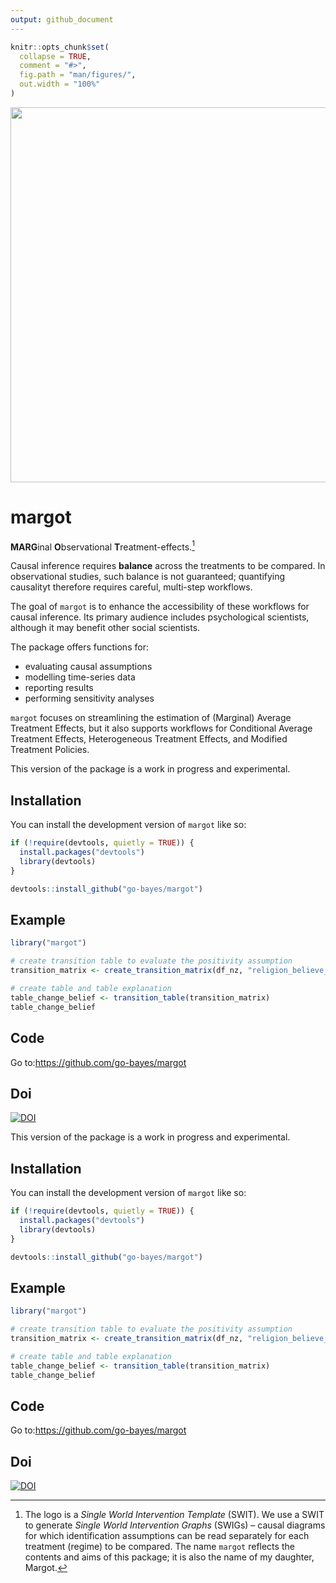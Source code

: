 ```yaml
---
output: github_document
---
```


<!-- README.md is generated from README.Rmd. Please edit that file -->

```r
knitr::opts_chunk$set(
  collapse = TRUE,
  comment = "#>",
  fig.path = "man/figures/",
  out.width = "100%"
)
```


<!-- ```{r, include = FALSE} -->
<!-- library(here) -->
<!-- # GitHub pages -->
<!-- file.create("docs/.nojekyll", showWarnings = FALSE) -->
<!-- ``` -->


<!-- badges: start -->
<img src="man/figures/margot.png" width = 600>

<!-- badges: end -->

# margot

**MARG**inal **O**bservational **T**reatment-effects.[^1]

Causal inference requires **balance** across the treatments to be compared. In observational studies, such balance is not guaranteed; quantifying causalityt therefore requires careful, multi-step workflows. 

The goal of `margot` is to enhance the accessibility of these workflows for causal inference.
Its primary audience includes psychological scientists, although it may
benefit other social scientists.

The package offers functions for:

- evaluating causal assumptions
- modelling time-series data
- reporting results
- performing sensitivity analyses

`margot` focuses on streamlining the estimation of (Marginal) Average
Treatment Effects, but it also supports workflows for Conditional
Average Treatment Effects, Heterogeneous Treatment Effects, and Modified
Treatment Policies. 

This version of the package is a work in progress and experimental.

## Installation

You can install the development version of `margot` like so:

``` r
if (!require(devtools, quietly = TRUE)) {
  install.packages("devtools")
  library(devtools)
}

devtools::install_github("go-bayes/margot")
```

## Example

``` r
library("margot")

# create transition table to evaluate the positivity assumption
transition_matrix <- create_transition_matrix(df_nz, "religion_believe_god", "id")

# create table and table explanation
table_change_belief <- transition_table(transition_matrix)
table_change_belief
```

## Code

Go to:<https://github.com/go-bayes/margot>

## Doi

[![DOI](https://zenodo.org/badge/766117235.svg)](https://zenodo.org/doi/10.5281/zenodo.10907723)

[^1]: The logo is a *Single World Intervention Template* (SWIT). We use a SWIT to generate *Single World Intervention Graphs* (SWIGs) -- causal diagrams for which identification assumptions can be read separately for each treatment (regime) to be compared. The name `margot` reflects the contents and aims of this package; it is also the name of my daughter, Margot.


This version of the package is a work in progress and experimental.



## Installation

You can install the development version of `margot` like so:

```r
if (!require(devtools, quietly = TRUE)) {
  install.packages("devtools")
  library(devtools)
}

devtools::install_github("go-bayes/margot")
```

## Example

```r
library("margot")

# create transition table to evaluate the positivity assumption
transition_matrix <- create_transition_matrix(df_nz, "religion_believe_god", "id")

# create table and table explanation
table_change_belief <- transition_table(transition_matrix)
table_change_belief
```

## Code

Go to:<https://github.com/go-bayes/margot>


## Doi
[![DOI](https://zenodo.org/badge/766117235.svg)](https://zenodo.org/doi/10.5281/zenodo.10907723)



[^1]: The logo is a *Single World Intervention Template* (SWIT). We use a SWIT to generate *Single World Intervention Graphs* (SWIGs) -- causal diagrams for which identification assumptions can be read separately for each treatment (regime) to be compared. The name `margot` reflects the contents and aims of this package; it is also the name of my daughter, Margot.
